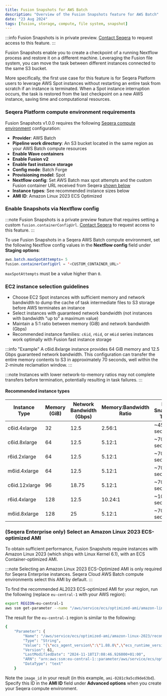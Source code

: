 ```yaml
---
title: Fusion Snapshots for AWS Batch
description: "Overview of the Fusion Snapshots feature for AWS Batch"
date: "23 Aug 2024"
tags: [fusion, storage, compute, file system, snapshot]
---
```


:::info
Fusion Snapshots is in private preview. [Contact Seqera](https://support.seqera.io) to request access to this feature. 
:::

Fusion Snapshots enable you to create a checkpoint of a running Nextflow process and restore it on a different machine. Leveraging the Fusion file system, you can move the task between different instances connected to the same S3 bucket.

More specifically, the first use case for this feature is for Seqera Platform users to leverage AWS Spot instances without restarting an entire task from scratch if an instance is terminated. When a Spot instance interruption occurs, the task is restored from the last checkpoint on a new AWS instance, saving time and computational resources.

### Seqera Platform compute environment requirements

Fusion Snapshots v1.0.0 requires the following [Seqera compute environment](https://docs.seqera.io/platform/latest/compute-envs/aws-batch) configuration:

- **Provider**: AWS Batch
- **Pipeline work directory**: An S3 bucket located in the same region as your AWS Batch compute resources
- **Enable Wave containers**
- **Enable Fusion v2**
- **Enable fast instance storage**
- **Config mode**: Batch Forge
- **Provisioning model**: Spot 
- **Nextflow config**: Set AWS Batch max spot attempts and the custom Fusion container URL received from Seqera [shown below](#enable-snapshots-via-nextflow-config)
- **Instance types**: See recommended instance sizes below
- **AMI ID**: Amazon Linux 2023 ECS Optimized

### Enable Snapshots via Nextflow config 

:::note
Fusion Snapshots is a private preview feature that requires setting a custom `fusion.containerConfigUrl`. [Contact Seqera](https://support.seqera.io) to request access to this feature. 
:::

To use Fusion Snapshots in a Seqera AWS Batch compute environment, set the following Nextflow config values in the **Nextflow config** field under **Staging options**: 

```java
aws.batch.maxSpotAttempts= 5
fusion.containerConfigUrl = '<CUSTOM_CONTAINER_URL>'
```

`maxSpotAttempts` must be a value higher than `0`.

### EC2 instance selection guidelines

- Choose EC2 Spot instances with sufficient memory and network bandwidth to dump the cache of task intermediate files to S3 storage before AWS terminates an instance
- Select instances with guaranteed network bandwidth (not instances with bandwidth "up to" a maximum value)
- Maintain a 5:1 ratio between memory (GiB) and network bandwidth (Gbps)
- Recommended instance families: `c6id`, `r6id`, or `m6id` series instances work optimally with Fusion fast instance storage

:::info "Example"
A c6id.8xlarge instance provides 64 GiB memory and 12.5 Gbps guaranteed network bandwidth. This configuration can transfer the entire memory contents to S3 in approximately 70 seconds, well within the 2-minute reclamation window.
:::

:::note
Instances with lower network-to-memory ratios may not complete transfers before termination, potentially resulting in task failures.
:::

#### Recommended instance types

| Instance Type   | Memory (GiB) | Network Bandwidth (Gbps) | Memory:Bandwidth Ratio | Est. Snapshot Time |
|----------------|--------------|--------------------------|------------------------|-------------------|
| c6id.4xlarge   | 32           | 12.5                     | 2.56:1                 | ~45 seconds       |
| c6id.8xlarge   | 64           | 12.5                     | 5.12:1                 | ~70 seconds       |
| r6id.2xlarge   | 64           | 12.5                     | 5.12:1                 | ~70 seconds       |
| m6id.4xlarge   | 64           | 12.5                     | 5.12:1                 | ~70 seconds       |
| c6id.12xlarge  | 96           | 18.75                    | 5.12:1                 | ~70 seconds       |
| r6id.4xlarge   | 128          | 12.5                     | 10.24:1                | ~105 seconds      |
| m6id.8xlarge   | 128          | 25                       | 5.12:1                 | ~70 seconds       |

### (Seqera Enterprise only) Select an Amazon Linux 2023 ECS-optimized AMI 

To obtain sufficient performance, Fusion Snapshots require instances with Amazon Linux 2023 (which ships with Linux Kernel 6.1), with an ECS Container-optimized AMI. 

:::note
Selecting an Amazon Linux 2023 ECS-Optimized AMI is only required for Seqera Enterprise instances. Seqera Cloud AWS Batch compute environments select this AMI by default. 
:::

To find the recommended AL2023 ECS-optimized AMI for your region, run the following (replace `eu-central-1` with your AWS region):

```bash 
export REGION=eu-central-1
aws ssm get-parameter --name "/aws/service/ecs/optimized-ami/amazon-linux-2023/recommended" --region $REGION
```

The result for the `eu-central-1` region is similar to the following:

```bash 
{
    "Parameter": {
        "Name": "/aws/service/ecs/optimized-ami/amazon-linux-2023/recommended",
        "Type": "String",
        "Value": "{\"ecs_agent_version\":\"1.88.0\",\"ecs_runtime_version\":\"Docker version 25.0.6\",\"image_id\":\"ami-0281c9a5cd9de63bd\",\"image_name\":\"al2023-ami-ecs-hvm-2023.0.20241115-kernel-6.1-x86_64\",\"image_version\":\"2023.0.20241115\",\"os\":\"Amazon Linux 2023\",\"schema_version\":1,\"source_image_name\":\"al2023-ami-minimal-2023.6.20241111.0-kernel-6.1-x86_64\"}",
        "Version": 61,
        "LastModifiedDate": "2024-11-18T17:08:46.926000+01:00",
        "ARN": "arn:aws:ssm:eu-central-1::parameter/aws/service/ecs/optimized-ami/amazon-linux-2023/recommended",
        "DataType": "text"
    }
```

Note the `image_id` in your result (in this example, `ami-0281c9a5cd9de63bd`). Specify this ID in the **AMI ID** field under **Advanced options** when you create your Seqera compute environment. 